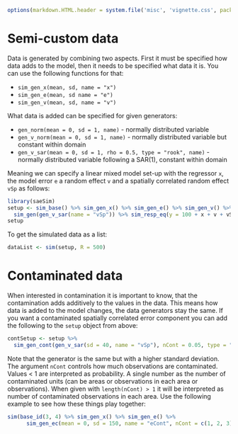<!--
%\VignetteEngine{knitr::knitr}
%\VignetteIndexEntry{Generating Data}
-->
```{r include=FALSE}
options(markdown.HTML.header = system.file('misc', 'vignette.css', package='knitr'))
```

# Semi-custom data

Data is generated by combining two aspects. First it must be specified how data adds to the model, then it needs to be specified what data it is. You can use the following functions for that:

- `sim_gen_x(mean, sd, name = "x")`
- `sim_gen_e(mean, sd name = "e")`
- `sim_gen_v(mean, sd, name = "v")`

What data is added can be specified for given generators:

- `gen_norm(mean = 0, sd = 1, name)` - normally distributed variable
- `gen_v_norm(mean = 0, sd = 1, name)` - normally distributed variable but constant within domain
- `gen_v_sar(mean = 0, sd = 1, rho = 0.5, type = "rook", name)` - normally distributed variable following a SAR(1), constant within domain

Meaning we can specify a linear mixed model set-up with the regressor `x`, the model error `e` a random effect `v` and a spatially correlated random effect `vSp` as follows:

```{r}
library(saeSim)
setup <- sim_base() %>% sim_gen_x() %>% sim_gen_e() %>% sim_gen_v() %>% 
  sim_gen(gen_v_sar(name = "vSp")) %>% sim_resp_eq(y = 100 + x + v + vSp + e)
setup
```

To get the simulated data as a list:

```{r eval=FALSE}
dataList <- sim(setup, R = 500)
```

# Contaminated data

When interested in contamination it is important to know, that the contamination adds additively to the values in the data. This means how data is added to the model changes, the data generators stay the same. If you want a contaminated spatially correlated error component you can add the following to the `setup` object from above:

```{r}
contSetup <- setup %>% 
  sim_gen_cont(gen_v_sar(sd = 40, name = "vSp"), nCont = 0.05, type = "area", areaVar = "idD", fixed = TRUE)
```

Note that the generator is the same but with a higher standard deviation. The argument `nCont` controls how much observations are contaminated. Values < 1 are interpreted as probability. A single number as the number of contaminated units (can be areas or observations in each area or observations). When given with `length(nCont) > 1` it will be interpreted as number of contaminated observations in each area. Use the following example to see how these things play together:

```{r}
sim(base_id(3, 4) %>% sim_gen_x() %>% sim_gen_e() %>% 
      sim_gen_ec(mean = 0, sd = 150, name = "eCont", nCont = c(1, 2, 3)))
```
